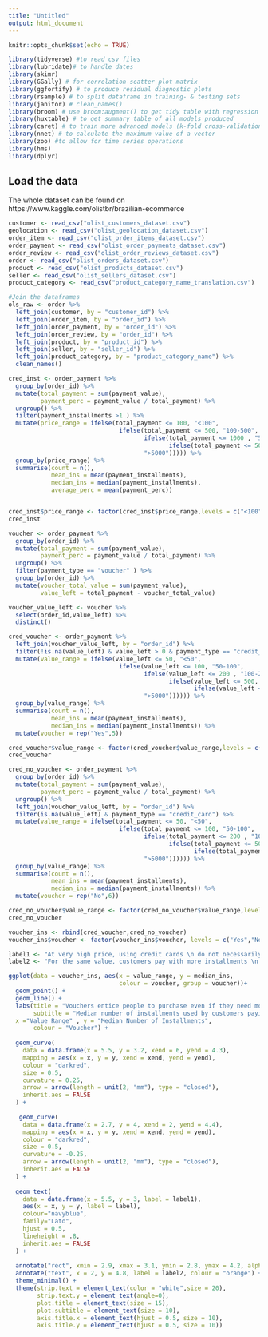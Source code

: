```yaml
---
title: "Untitled"
output: html_document
---
```


```r
knitr::opts_chunk$set(echo = TRUE)
```

```r
library(tidyverse) #to read csv files
library(lubridate)# to handle dates
library(skimr)
library(GGally) # for correlation-scatter plot matrix
library(ggfortify) # to produce residual diagnostic plots
library(rsample) # to split dataframe in training- & testing sets
library(janitor) # clean_names()
library(broom) # use broom:augment() to get tidy table with regression output, residuals, etc
library(huxtable) # to get summary table of all models produced
library(caret) # to train more advanced models (k-fold cross-validation, stepwise regression, LASSO)
library(nnet) # to calculate the maximum value of a vector
library(zoo) #to allow for time series operations
library(hms)
library(dplyr)
```


## Load the data
The whole dataset can be found on https://www.kaggle.com/olistbr/brazilian-ecommerce

```r
customer <- read_csv("olist_customers_dataset.csv")
geolocation <- read_csv("olist_geolocation_dataset.csv")
order_item <- read_csv("olist_order_items_dataset.csv")
order_payment <- read_csv("olist_order_payments_dataset.csv")
order_review <- read_csv("olist_order_reviews_dataset.csv")
order <- read_csv("olist_orders_dataset.csv")
product <- read_csv("olist_products_dataset.csv")
seller <- read_csv("olist_sellers_dataset.csv")
product_category <- read_csv("product_category_name_translation.csv")
```
```r
#Join the dataframes
ols_raw <- order %>% 
  left_join(customer, by = "customer_id") %>% 
  left_join(order_item, by = "order_id") %>% 
  left_join(order_payment, by = "order_id") %>% 
  left_join(order_review, by = "order_id") %>% 
  left_join(product, by = "product_id") %>% 
  left_join(seller, by = "seller_id") %>% 
  left_join(product_category, by = "product_category_name") %>% 
  clean_names()

```


```r
cred_inst <- order_payment %>% 
  group_by(order_id) %>% 
  mutate(total_payment = sum(payment_value),
         payment_perc = payment_value / total_payment) %>% 
  ungroup() %>% 
  filter(payment_installments >1 ) %>% 
  mutate(price_range = ifelse(total_payment <= 100, "<100", 
                               ifelse(total_payment <= 500, "100-500",
                                      ifelse(total_payment <= 1000 , "500-1000",
                                             ifelse(total_payment <= 5000, "1000-5000",
                                      ">5000"))))) %>% 
  group_by(price_range) %>% 
  summarise(count = n(),
            mean_ins = mean(payment_installments),
            median_ins = median(payment_installments),
            average_perc = mean(payment_perc)) 


cred_inst$price_range <- factor(cred_inst$price_range,levels = c("<100","100-500","500-1000","1000-5000",">5000"))
cred_inst


```






```r
voucher <- order_payment %>% 
  group_by(order_id) %>% 
  mutate(total_payment = sum(payment_value),
         payment_perc = payment_value / total_payment) %>% 
  ungroup() %>% 
  filter(payment_type == "voucher" ) %>% 
  group_by(order_id) %>% 
  mutate(voucher_total_value = sum(payment_value),
         value_left = total_payment - voucher_total_value)

voucher_value_left <- voucher %>% 
  select(order_id,value_left) %>% 
  distinct()

cred_voucher <- order_payment %>% 
  left_join(voucher_value_left, by = "order_id") %>% 
  filter(!is.na(value_left) & value_left > 0 & payment_type == "credit_card") %>% 
  mutate(value_range = ifelse(value_left <= 50, "<50", 
                               ifelse(value_left <= 100, "50-100",
                                      ifelse(value_left <= 200 , "100-200",
                                             ifelse(value_left <= 500, "200-500",
                                                    ifelse(value_left <= 5000, "500-5000",
                                      ">5000")))))) %>% 
  group_by(value_range) %>% 
  summarise(count = n(),
            mean_ins = mean(payment_installments),
            median_ins = median(payment_installments)) %>% 
  mutate(voucher = rep("Yes",5))

cred_voucher$value_range <- factor(cred_voucher$value_range,levels = c("<50","50-100","100-200","200-500","500-5000",">5000"))
cred_voucher
```





```r

cred_no_voucher <- order_payment %>% 
  group_by(order_id) %>% 
  mutate(total_payment = sum(payment_value),
         payment_perc = payment_value / total_payment) %>% 
  ungroup() %>% 
  left_join(voucher_value_left, by = "order_id") %>% 
  filter(is.na(value_left) & payment_type == "credit_card") %>% 
  mutate(value_range = ifelse(total_payment <= 50, "<50", 
                               ifelse(total_payment <= 100, "50-100",
                                      ifelse(total_payment <= 200 , "100-200",
                                             ifelse(total_payment <= 500, "200-500",
                                                    ifelse(total_payment <= 5000, "500-5000",
                                      ">5000")))))) %>% 
  group_by(value_range) %>% 
  summarise(count = n(),
            mean_ins = mean(payment_installments),
            median_ins = median(payment_installments)) %>% 
  mutate(voucher = rep("No",6))

cred_no_voucher$value_range <- factor(cred_no_voucher$value_range,levels = c("<50","50-100","100-200","200-500","500-5000",">5000"))
cred_no_voucher


```



```r
voucher_ins <- rbind(cred_voucher,cred_no_voucher)
voucher_ins$voucher <- factor(voucher_ins$voucher, levels = c("Yes","No"))
```

```r

label1 <- "At very high price, using credit cards \n do not necessarily link to affordability."
label2 <- "For the same value, customers pay with more installments \n if it's the remaining value after deducting voucher."

ggplot(data = voucher_ins, aes(x = value_range, y = median_ins,
                               colour = voucher, group = voucher))+
  geom_point() +
  geom_line() +
  labs(title = "Vouchers entice people to purchase even if they need more installments",
       subtitle = "Median number of installments used by customers paying with credit cards for the total price or the remaining value after using vouchers",
  x ="Value Range" , y = "Median Number of Installments",
       colour = "Voucher") +
  
  geom_curve(
    data = data.frame(x = 5.5, y = 3.2, xend = 6, yend = 4.3),
    mapping = aes(x = x, y = y, xend = xend, yend = yend),
    colour = "darkred",
    size = 0.5,
    curvature = 0.25,
    arrow = arrow(length = unit(2, "mm"), type = "closed"),
    inherit.aes = FALSE
  ) +
  
   geom_curve(
    data = data.frame(x = 2.7, y = 4, xend = 2, yend = 4.4),
    mapping = aes(x = x, y = y, xend = xend, yend = yend),
    colour = "darkred",
    size = 0.5,
    curvature = -0.25,
    arrow = arrow(length = unit(2, "mm"), type = "closed"),
    inherit.aes = FALSE
  ) +
  
  geom_text(
    data = data.frame(x = 5.5, y = 3, label = label1),
    aes(x = x, y = y, label = label),
    colour="navyblue",
    family="Lato",
    hjust = 0.5,
    lineheight = .8,
    inherit.aes = FALSE
  ) +
  
  annotate("rect", xmin = 2.9, xmax = 3.1, ymin = 2.8, ymax = 4.2, alpha = 0.2) +
  annotate("text", x = 2, y = 4.8, label = label2, colour = "orange") +
  theme_minimal() +
  theme(strip.text = element_text(color = "white",size = 20),
        strip.text.y = element_text(angle=0),
        plot.title = element_text(size = 15),
        plot.subtitle = element_text(size = 10),
        axis.title.x = element_text(hjust = 0.5, size = 10),
        axis.title.y = element_text(hjust = 0.5, size = 10))
```



